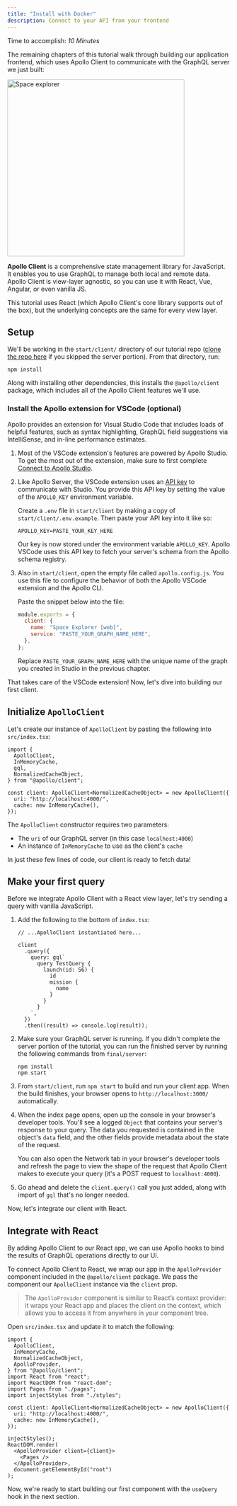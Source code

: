 ```yaml
---
title: "Install with Docker"
description: Connect to your API from your frontend
---
```



Time to accomplish: _10 Minutes_

The remaining chapters of this tutorial walk through building our application frontend, which uses Apollo Client to communicate with the GraphQL server we just built:

<img src="../images/space-explorer.png" alt="Space explorer" width="400"></img>

**Apollo Client** is a comprehensive state management library for JavaScript. It enables you to use GraphQL to manage both local and remote data. Apollo Client is view-layer agnostic, so you can use it with React, Vue, Angular, or even vanilla JS.

This tutorial uses React (which Apollo Client's core library supports out of the box), but the underlying concepts are the same for every view layer.

## Setup

We'll be working in the `start/client/` directory of our tutorial repo ([clone the repo here](https://github.com/apollographql/fullstack-tutorial/) if you skipped the server portion). From that directory, run:

```bash:title=start/client/
npm install
```

Along with installing other dependencies, this installs the `@apollo/client` package, which includes all of the Apollo Client features we'll use.

### Install the Apollo extension for VSCode (optional)

Apollo provides an extension for Visual Studio Code that includes loads of helpful features, such as syntax highlighting, GraphQL field suggestions via IntelliSense, and in-line performance estimates.

1. Most of the VSCode extension's features are powered by Apollo Studio. To get the most out of the extension, make sure to first complete [Connect to Apollo Studio](./production/).

2. Like Apollo Server, the VSCode extension uses an [API key](https://www.apollographql.com/docs/studio/api-keys/) to communicate with Studio. You provide this API key by setting the value of the `APOLLO_KEY` environment variable.

   Create a `.env` file in `start/client` by making a copy of `start/client/.env.example`. Then paste your API key into it like so:

   ```none:title=.env
   APOLLO_KEY=PASTE_YOUR_KEY_HERE
   ```

   Our key is now stored under the environment variable `APOLLO_KEY`. Apollo VSCode uses this API key to fetch your server's schema from the Apollo schema registry.

3. Also in `start/client`, open the empty file called `apollo.config.js`. You use this file to configure the behavior of both the Apollo VSCode extension and the Apollo CLI.

   Paste the snippet below into the file:

   ```js:title=apollo.config.js
   module.exports = {
     client: {
       name: "Space Explorer [web]",
       service: "PASTE_YOUR_GRAPH_NAME_HERE",
     },
   };
   ```

   Replace `PASTE_YOUR_GRAPH_NAME_HERE` with the unique name of the graph you created in Studio in the previous chapter.

That takes care of the VSCode extension! Now, let's dive into building our first client.

## Initialize `ApolloClient`

<Disclaimer />

Let's create our instance of `ApolloClient` by pasting the following into `src/index.tsx`:

<MultiCodeBlock>


```tsx:title=src/index.tsx
import {
  ApolloClient,
  InMemoryCache,
  gql,
  NormalizedCacheObject,
} from "@apollo/client";

const client: ApolloClient<NormalizedCacheObject> = new ApolloClient({
  uri: "http://localhost:4000/",
  cache: new InMemoryCache(),
});
```

</MultiCodeBlock>


The `ApolloClient` constructor requires two parameters:

- The `uri` of our GraphQL server (in this case `localhost:4000`)
- An instance of `InMemoryCache` to use as the client's `cache`

In just these few lines of code, our client is ready to fetch data!

## Make your first query

Before we integrate Apollo Client with a React view layer, let's try sending a query with vanilla JavaScript.

1. Add the following to the bottom of `index.tsx`:

   <MultiCodeBlock>


   ```tsx:title=src/index.tsx
   // ...ApolloClient instantiated here...

   client
     .query({
       query: gql`
         query TestQuery {
           launch(id: 56) {
             id
             mission {
               name
             }
           }
         }
       `,
     })
     .then((result) => console.log(result));
   ```

   </MultiCodeBlock>


2. Make sure your GraphQL server is running. If you didn't complete the server portion of the tutorial, you can run the finished server by running the following commands from `final/server`:

   ```
   npm install
   npm start
   ```

3. From `start/client`, run `npm start` to build and run your client app. When the build finishes, your browser opens to `http://localhost:3000/` automatically.

4. When the index page opens, open up the console in your browser's developer tools. You'll see a logged `Object` that contains your server's response to your query. The data you requested is contained in the object's `data` field, and the other fields provide metadata about the state of the request.

   You can also open the Network tab in your browser's developer tools and refresh the page to view the shape of the request that Apollo Client makes to execute your query (it's a POST request to `localhost:4000`).

5. Go ahead and delete the `client.query()` call you just added, along with import of `gql` that's no longer needed.

Now, let's integrate our client with React.

## Integrate with React

By adding Apollo Client to our React app, we can use Apollo hooks to bind the results of GraphQL operations directly to our UI.

To connect Apollo Client to React, we wrap our app in the `ApolloProvider` component included in the `@apollo/client` package. We pass the component our `ApolloClient` instance via the `client` prop.

> The `ApolloProvider` component is similar to React’s context provider: it wraps your React app and places the client on the context, which allows you to access it from anywhere in your component tree.

Open `src/index.tsx` and update it to match the following:

<MultiCodeBlock>


```tsx:title=src/index.tsx
import {
  ApolloClient,
  InMemoryCache,
  NormalizedCacheObject,
  ApolloProvider,
} from "@apollo/client";
import React from "react";
import ReactDOM from "react-dom";
import Pages from "./pages";
import injectStyles from "./styles";

const client: ApolloClient<NormalizedCacheObject> = new ApolloClient({
  uri: "http://localhost:4000/",
  cache: new InMemoryCache(),
});

injectStyles();
ReactDOM.render(
  <ApolloProvider client={client}>
    <Pages />
  </ApolloProvider>,
  document.getElementById("root")
);
```

</MultiCodeBlock>


Now, we're ready to start building our first component with the `useQuery` hook in the next section.
